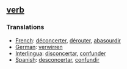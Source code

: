 == [[verb]] == 
=== Translations === 
*[[French]]: [[déconcerter]], [[dérouter]], [[abasourdir]]
*[[German]]: [[verwirren]] 
*[[Interlingua]]: [[disconcertar]], [[confunder]] 
*[[Spanish]]: [[desconcertar]], [[confundir]]